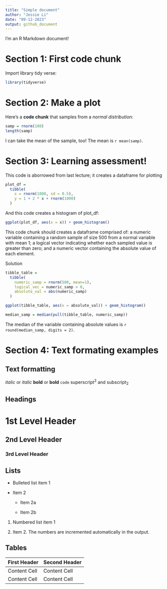 ```yaml
---
title: "Simple document"
author: "Jessie Li"
date: "09-12-2023"
output: github_document
---
```


I'm an R Markdown document! 

# Section 1: First code chunk
Import library tidy verse:
```r
library(tidyverse)
```

# Section 2: Make a plot

Here's a **code chunk** that samples from 
a _normal distribution_:

```r
samp = rnorm(100)
length(samp)
```

I can take the mean of the sample, too!
The mean is `r mean(samp)`.

# Section 3: Learning assessment!

This code is aborrowed from last lecture; it creates a dataframe for plotting
```r
plot_df = 
  tibble(
    x = rnorm(1000, sd = 0.5),
    y = 1 + 2 * x + rnorm(1000)
  )
```

And this code creates a histogram of plot_df: 
```r
ggplot(plot_df, aes(x = x)) + geom_histogram()
```

This code chunk should creates a dataframe comprised of: a numeric variable containing a random sample of size 500 from a normal variable with mean 1; a logical vector indicating whether each sampled value is greater than zero; and a numeric vector containing the absolute value of each element. 

Solution

```r
tibble_table = 
  tibble(
    numeric_samp = rnorm(500, mean=1),
    logical_vec = numeric_samp > 0,
    absolute_val = abs(numeric_samp)
  )

ggplot(tibble_table, aes(x = absolute_val)) + geom_histogram()

median_samp = median(pull(tibble_table, numeric_samp))
```

The median of the variable containing absolute values is 
`r round(median_samp, digits = 2)`.


# Section 4: Text formating examples

Text formatting 
------------------------------------------------------------

*italic*  or  _italic_
**bold**  or  __bold__
`code`
superscript^2^ and subscript~2~


Headings
------------------------------------------------------------

# 1st Level Header

## 2nd Level Header

### 3rd Level Header


Lists
------------------------------------------------------------

*   Bulleted list item 1

*   Item 2

    * Item 2a

    * Item 2b

1.  Numbered list item 1

1.  Item 2. The numbers are incremented automatically in the output.


Tables 
------------------------------------------------------------

First Header  | Second Header
------------- | -------------
Content Cell  | Content Cell
Content Cell  | Content Cell
